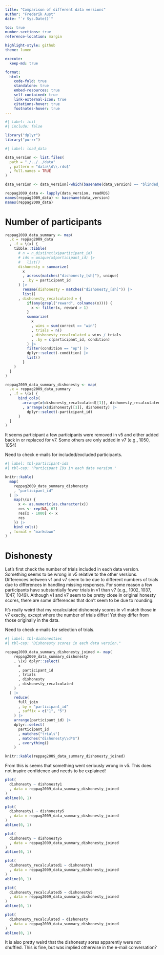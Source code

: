 ```yaml
---
title: "Comparison of different data versions"
author: "Frederik Aust"
date: "`r Sys.Date()`"

toc: true
number-sections: true
reference-location: margin

highlight-style: github
theme: lumen

execute:
  keep-md: true

format:
  html:
    code-fold: true
    standalone: true
    embed-resources: true
    self-contained: true
    link-external-icon: true
    citations-hover: true
    footnotes-hover: true
---
```


```r
#| label: init
#| include: false

library("dplyr")
library("purrr")
```

```r
#| label: load_data

data_version <- list.files(
  path = "./../../data"
  , pattern = "data\\d\\.rds$"
  , full.names = TRUE
)

data_version <- data_version[-which(basename(data_version) == "blinded_data4.rds")]

reppag2009_data <- lapply(data_version, readRDS)
names(reppag2009_data) <- basename(data_version)
names(reppag2009_data)
```


# Number of participants

```r
reppag2009_data_summary <- map(
  .x = reppag2009_data
  , .f = \(x) {
    tibble::tibble(
      # n = n_distinct(x$participant_id)
      # ids = unique(x$participant_id) |>
      #   list()
      dishonesty = summarize(
        x
        , across(matches("dishonesty_[sh]"), unique)
        , .by = participant_id
      ) |>
        rename(dishonesty = matches("dishonesty_[sh]")) |>
        list()
      , dishonesty_recalculated = {
          if(any(grepl("reward", colnames(x)))) {
            x <- filter(x, reward > 1)
          }
          summarize(
            x
            , wins = sum(correct == "win")
            , trials = n()
            , dishonesty_recalculated = wins / trials
            , .by = c(participant_id, condition)
          ) |> 
          filter(condition == "op") |>
          dplyr::select(-condition) |>
          list()
        }
    )
  }
)

reppag2009_data_summary_dishonesty <- map(
  .x = reppag2009_data_summary
  , .f = \(x) {
      bind_cols(
        arrange(x$dishonesty_recalculated[[1]], dishonesty_recalculated)
        , arrange(x$dishonesty[[1]], dishonesty) |>
          dplyr::select(-participant_id)
      )
  }
)
```

It seems participant a few participants were removed in v5 and either added back in or replaced for v7.
Some others are only added in v7 (e.g., 1050, 1054)

::: {.callout-info}
Need to check e-mails for included/excluded participants.
:::

```r
#| label: tbl-participant-ids
#| tbl-cap: "Participant IDs in each data version."

knitr::kable(
  map(
    reppag2009_data_summary_dishonesty
    , "participant_id"
  ) |>
    map(\(x) {
      x <- as.numeric(as.character(x))
      res <- rep(NA, 67)
      res[x - 1000] <- x
      res
    }) |>
    bind_cols()
  , format = "markdown"
)
```


# Dishonesty

Let's first check the number of trials included in each data version.
Something seems to be wrong in v5 relative to the other versions.
Differences between v1 and v7 seem to be due to different numbers of trials due to differences in handling missing responses.
For some reason a few participants have substantially fewer trials in v1 than v7 (e.g., 1002, 1037, 1047, 1049).
Although v1 and v7 seem to be pretty close in original honesty scores, there are some differences that don't seem to be due to rounding.

It's really weird that my recalculated dishonesty scores in v1 match those in v7 exactly, except where the number of trials differ!
Yet they differ from those originally in the data.


::: {.callout-info}
Need to check e-mails for selection of trials.
:::

```r
#| label: tbl-dishonesties
#| tbl-cap: "Dishonesty scores in each data version."

reppag2009_data_summary_dishonesty_joined <- map(
    reppag2009_data_summary_dishonesty
    , \(x) dplyr::select(
      x
      , participant_id
      , trials
      , dishonesty
      , dishonesty_recalculated
    )
  ) |>
    reduce(
      full_join
      , by = "participant_id"
      , suffix = c("1", "5")
    ) |>
    arrange(participant_id) |>
    dplyr::select(
      participant_id
      , matches("trials")
      , matches("dishonesty\\d*$")
      , everything()
    )

knitr::kable(reppag2009_data_summary_dishonesty_joined)
```

From this is seems that something went seriously wrong in v5.
This does not inspire confidence and needs to be explained!

```r
plot(
  dishonesty ~ dishonesty1
  , data = reppag2009_data_summary_dishonesty_joined
)
abline(0, 1)

plot(
  dishonesty1 ~ dishonesty5
  , data = reppag2009_data_summary_dishonesty_joined
)
abline(0, 1)

plot(
  dishonesty ~ dishonesty5
  , data = reppag2009_data_summary_dishonesty_joined
)
abline(0, 1)
```

```r
plot(
  dishonesty_recalculated1 ~ dishonesty1
  , data = reppag2009_data_summary_dishonesty_joined
)
abline(0, 1)

plot(
  dishonesty_recalculated5 ~ dishonesty5
  , data = reppag2009_data_summary_dishonesty_joined
)
abline(0, 1)

plot(
  dishonesty_recalculated ~ dishonesty
  , data = reppag2009_data_summary_dishonesty_joined
)
abline(0, 1)
```

It is also pretty weird that the dishonesty sores apparently were not shuffled.
This is fine, but was implied otherwise in the e-mail conversation?

